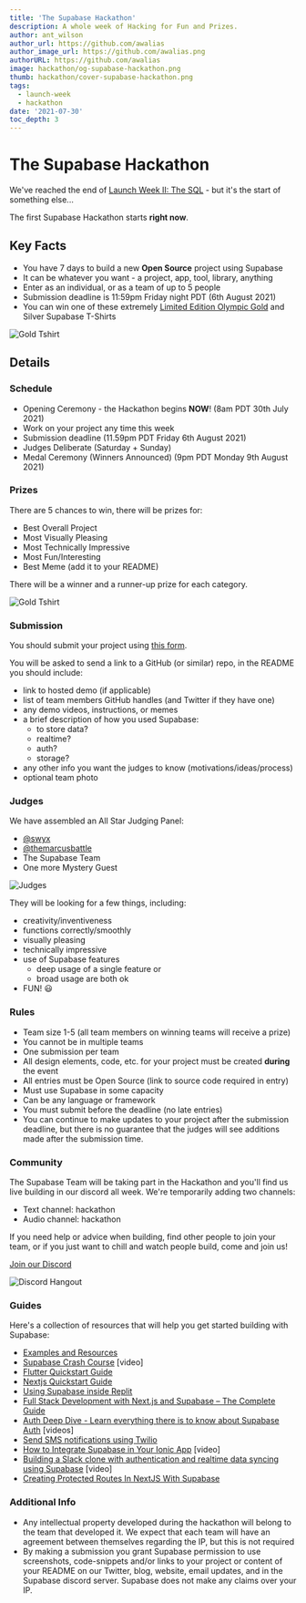 ```yaml
---
title: 'The Supabase Hackathon'
description: A whole week of Hacking for Fun and Prizes.
author: ant_wilson
author_url: https://github.com/awalias
author_image_url: https://github.com/awalias.png
authorURL: https://github.com/awalias
image: hackathon/og-supabase-hackathon.png
thumb: hackathon/cover-supabase-hackathon.png
tags:
  - launch-week
  - hackathon
date: '2021-07-30'
toc_depth: 3
---
```


# The Supabase Hackathon

We've reached the end of [Launch Week II: The SQL](/blog/2021/07/22/supabase-launch-week-sql) - but it's the start of something else...

The first Supabase Hackathon starts **right now**.

## Key Facts

- You have 7 days to build a new **Open Source** project using Supabase
- It can be whatever you want - a project, app, tool, library, anything
- Enter as an individual, or as a team of up to 5 people
- Submission deadline is 11:59pm Friday night PDT (6th August 2021)
- You can win one of these extremely [Limited Edition Olympic Gold](https://store.supabase.com/products/hackathon-prize) and Silver Supabase T-Shirts

![Gold Tshirt](/images/blog/hackathon/tshirt.png)

## Details

### Schedule

- Opening Ceremony - the Hackathon begins **NOW**! (8am PDT 30th July 2021)
- Work on your project any time this week
- Submission deadline (11.59pm PDT Friday 6th August 2021)
- Judges Deliberate (Saturday + Sunday)
- Medal Ceremony (Winners Announced) (9pm PDT Monday 9th August 2021)

### Prizes

There are 5 chances to win, there will be prizes for:

- Best Overall Project
- Most Visually Pleasing
- Most Technically Impressive
- Most Fun/Interesting
- Best Meme (add it to your README)

There will be a winner and a runner-up prize for each category.

![Gold Tshirt](/images/blog/hackathon/prizes.png)

### Submission

You should submit your project using [this form](https://forms.gle/erYrSFKSErKVBFFC8).

You will be asked to send a link to a GitHub (or similar) repo, in the README you should include:

- link to hosted demo (if applicable)
- list of team members GitHub handles (and Twitter if they have one)
- any demo videos, instructions, or memes
- a brief description of how you used Supabase:
  - to store data?
  - realtime?
  - auth?
  - storage?
- any other info you want the judges to know (motivations/ideas/process)
- optional team photo

### Judges

We have assembled an All Star Judging Panel:

- [@swyx](https://twitter.com/swyx/)
- [@themarcusbattle](https://twitter.com/themarcusbattle)
- The Supabase Team
- One more Mystery Guest

![Judges](/images/blog/hackathon/judges.png)

They will be looking for a few things, including:

- creativity/inventiveness
- functions correctly/smoothly
- visually pleasing
- technically impressive
- use of Supabase features
  - deep usage of a single feature or
  - broad usage are both ok
- FUN! 😃

### Rules

- Team size 1-5 (all team members on winning teams will receive a prize)
- You cannot be in multiple teams
- One submission per team
- All design elements, code, etc. for your project must be created **during** the event
- All entries must be Open Source (link to source code required in entry)
- Must use Supabase in some capacity
- Can be any language or framework
- You must submit before the deadline (no late entries)
- You can continue to make updates to your project after the submission deadline, but there is no guarantee that the judges will see additions made after the submission time.

### Community

The Supabase Team will be taking part in the Hackathon and you'll find us live building in our discord all week. We're temporarily adding two channels:

- Text channel: hackathon
- Audio channel: hackathon

If you need help or advice when building, find other people to join your team, or if you just want to chill and watch people build, come and join us!

[Join our Discord](https://discord.supabase.com)

![Discord Hangout](/images/blog/hackathon/community.png)

### Guides

Here's a collection of resources that will help you get started building with Supabase:

- [Examples and Resources](/docs/guides/examples)
- [Supabase Crash Course](https://www.youtube.com/watch?v=7uKQBl9uZ00) [video]
- [Flutter Quickstart Guide](/docs/guides/with-flutter)
- [Nextjs Quickstart Guide](/docs/guides/with-nextjs)
- [Using Supabase inside Replit](/blog/2021/03/11/using-supabase-replit)
- [Full Stack Development with Next.js and Supabase – The Complete Guide](https://www.freecodecamp.org/news/the-complete-guide-to-full-stack-development-with-supabas/)
- [Auth Deep Dive - Learn everything there is to know about Supabase Auth](/docs/learn/auth-deep-dive/auth-deep-dive-jwts) [videos]
- [Send SMS notifications using Twilio](https://www.twilio.com/blog/send-sms-notifications-supabase-users-node-js-twilio-messaging)
- [How to Integrate Supabase in Your Ionic App](https://www.youtube.com/watch?v=pl9XfIWutKE) [video]
- [Building a Slack clone with authentication and realtime data syncing using Supabase](https://www.youtube.com/watch?v=LUMxJ4w-MUU) [video]
- [Creating Protected Routes In NextJS With Supabase](https://aboutmonica.com/blog/creating-protected-routes-in-next-js-with-supabase)

### Additional Info

- Any intellectual property developed during the hackathon will belong to the team that developed it. We expect that each team will have an agreement between themselves regarding the IP, but this is not required
- By making a submission you grant Supabase permission to use screenshots, code-snippets and/or links to your project or content of your README on our Twitter, blog, website, email updates, and in the Supabase discord server. Supabase does not make any claims over your IP.
